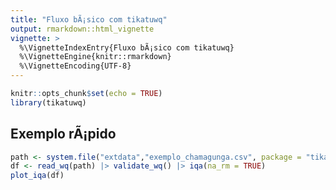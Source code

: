 ```yaml
---
title: "Fluxo bÃ¡sico com tikatuwq"
output: rmarkdown::html_vignette
vignette: >
  %\VignetteIndexEntry{Fluxo bÃ¡sico com tikatuwq}
  %\VignetteEngine{knitr::rmarkdown}
  %\VignetteEncoding{UTF-8}
---
```


```r
knitr::opts_chunk$set(echo = TRUE)
library(tikatuwq)
```

## Exemplo rÃ¡pido
```r
path <- system.file("extdata","exemplo_chamagunga.csv", package = "tikatuwq")
df <- read_wq(path) |> validate_wq() |> iqa(na_rm = TRUE)
plot_iqa(df)
```
